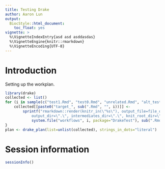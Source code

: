 ```yaml
---
title: Testing Drake
author: Aaron Lun
output:
  BiocStyle::html_document:
    toc_float: yes
vignette: >
  %\VignetteIndexEntry{asd asd asddasdas}
  %\VignetteEngine{knitr::rmarkdown}
  %\VignetteEncoding{UTF-8}  
---
```


# Introduction

Setting up the workplan.

```r
library(drake)
collected <- list()
for (i in sample(c("test1.Rmd", "test0.Rmd", "unrelated.Rmd", "alt_test.Rmd"))) {
    collected[[paste0("target_", sub(".Rmd", "", i))]] <- 
        sprintf("rmarkdown::render(knitr_in(\"%s\"), output_file=file_out(\"%s\"), 
            output_dir=\".\", intermediates_dir=\".\", knit_root_dir=\"%s\", clean=FALSE)",
            system.file("workflows", i, package="DrakeTest"), sub(".Rmd", ".html", i), getwd())
}
plan <- drake_plan(list=unlist(collected), strings_in_dots="literal")
```

# Session information

```r
sessionInfo()
```
    

